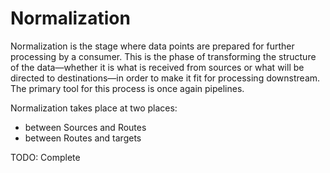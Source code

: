 # Normalization

Normalization is the stage where data points are prepared for further processing by a consumer. This is the phase of transforming the structure of the data&mdash;whether it is what is received from sources or what will be directed to destinations&mdash;in order to make it fit for processing downstream. The primary tool for this process is once again pipelines.

Normalization takes place at two places:

* between Sources and Routes
* between Routes and targets

TODO: Complete
